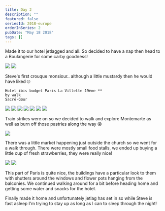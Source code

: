 ```yaml
---
title: Day 2
description: ""
featured: false
seriesId: 2018-europe
orderInSeries: 2
pubDate: "May 18 2018"
tags: []
---
```



Made it to our hotel jetlagged and all. So decided to have a nap then head to a Boulangerie for some carby goodness!

<Grid columns={2}>
  <Img src="/src/content/travel/2018-europe/assets/38210834-73c9-4c24-8306-974ed87ae1c6-2fe2b32455255cc5dd46beff30c3d4dabbe9badf.jpg" />
  <Img src="/src/content/travel/2018-europe/assets/b20d6d94-b57d-461e-b1db-286cfe905165-df1efa5e7bdc7b3c3c8b81e52dbb7a83b629dc31.jpg" />
</Grid>

Steve's first crouque monsiour.. although a little mustardy then he would have liked 🙄

```
Hotel ibis budget Paris La Villette 19ème **
by walk
Sacré-Cœur
```

<Grid columns={4}>
  <Img
    src="/src/content/travel/2018-europe/assets/ca49398e-e7c1-4b6e-bb84-aa8ec630c4ff-550a6789f5f875bdc220b66ae531d02c085d2280.jpg"
    colSpan={2}
    rowSpan={2}
  />
  <Img
    src="/src/content/travel/2018-europe/assets/c2d2cfc8-f1e1-45fd-904f-923ae3a9e394-f3bea0c6a0bbe8a4e081e83c62db84423ee07e2f.jpg"
    colSpan={2}
    rowSpan={2}
  />
  <Img src="/src/content/travel/2018-europe/assets/1b8792f8-b0b0-4b02-bf37-9a23b62a5dc4-766916a26232b325da61c967a5679660e898060c.jpg" />
  <Img src="/src/content/travel/2018-europe/assets/b06a8240-e8af-43b0-9935-2ed878b77585-4e0002097f4262e09cad1e7567024b86f8916aa4.jpg" />
  <Img
    src="/src/content/travel/2018-europe/assets/aa03d579-9f4c-4841-8d08-3f79bfc37b2d-858199e43458171f5e21bf28863e9a0fe54b23d7.jpg"
    colSpan={2}
    rowSpan={2}
  />
  <Img src="/src/content/travel/2018-europe/assets/fab96757-ea7e-48f6-bb6d-ff116b5a9828-7e48487c1eb9951b980de234350340fed7710d39.jpg" />
  <Img src="/src/content/travel/2018-europe/assets/7a232016-dd6b-47b0-9466-a205c9896eed-f7e7721001d19ba9699de12da22e97110deaeb81.jpg" />
</Grid>

Train strikes were on so we decided to walk and explore Montemarte as well as burn off those pastries along the way 😜

<Grid>
  <Img src="/src/content/travel/2018-europe/assets/7f6b05ff-270c-4f96-9faa-1e0a5de82c46-70c65ccffb0a5d791c20acc216f970c205d235cb.jpg" />
</Grid>

There was a little market happening just outside the church so we went for a walk through. There were mostly small food stalls, we ended up buying a little cup of fresh strawberries, they were really nice!

<Grid columns={2}>
  <Img src="/src/content/travel/2018-europe/assets/e0be02b0-f8b7-4c12-bfad-152c5f92fa89-4e0002097f4262e09cad1e7567024b86f8916aa4.jpg" />
  <Img src="/src/content/travel/2018-europe/assets/eda17822-f123-482c-8c57-cebea295a5cc-e73672063ad294bd6042ebd3c005ea1ee01438db.jpg" />
</Grid>

This part of Paris is quite nice, the buildings have a particular look to them with shutters around the windows and flower pots hanging from the balconies. We continued walking around for a bit before heading home and getting some water and snacks for the hotel.

Finally made it home and unfortunately jetlag has set in so while Steve is fast asleep I'm trying to stay up as long as I can to sleep through the night!
